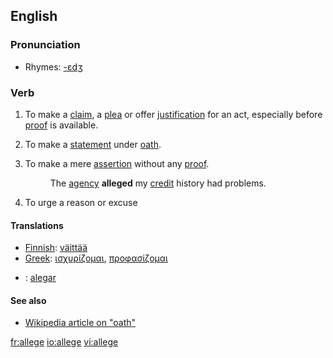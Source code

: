 ==English==

===Pronunciation===
*Rhymes: [[Rhymes:English:-ɛdʒ|-ɛdʒ]]

===Verb===
{{en-verb|alleg|ing}}
#{{transitive}} To make a [[claim]], a [[plea]] or offer [[justification]] for an act, especially before [[proof]] is available.
#{{transitive}} To make a [[statement]] under [[oath]].
#{{transitive}} To make a mere [[assertion]] without any [[proof]].
#: The [[agency]] '''alleged''' my [[credit]] history had problems.
#{{transitive}} To urge a reason or excuse

====Translations====
*[[Finnish]]: [[väittää]]
*[[Greek]]: [[ισχυρίζομαι]], [[προφασίζομαι]]
*{{pt}}: [[alegar]]

==== See also ====
*[[:w:oath|Wikipedia article on "oath"]]

[[fr:allege]]
[[io:allege]]
[[vi:allege]]